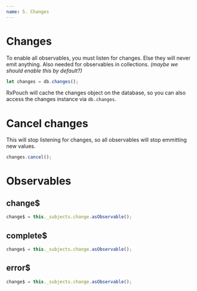 ```yaml
---
name: 5. Changes
---
```


# Changes
To enable all observables, you must listen for changes. Else they will never emit anything.
Also needed for observables in collections. *(maybe we should enable this by default?)*
```js
let changes = db.changes();
```

RxPouch will cache the changes object on the database, so you can also access the changes 
instance via `db.changes`.

# Cancel changes
This will stop listening for changes, so all observables will stop emmitting new values.
```js
changes.cancel();
```

# Observables

## change$
```js
change$ = this._subjects.change.asObservable();
```
## complete$
```js
change$ = this._subjects.change.asObservable();
```
## error$
```js
change$ = this._subjects.change.asObservable();
```